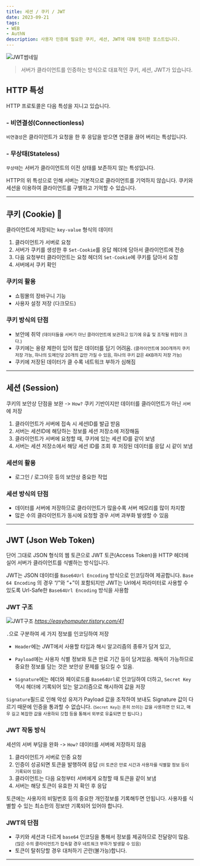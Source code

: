 ```yaml
---
title: 세션 / 쿠키 / JWT
date: 2023-09-21
tags:
- WEB
- AuthN
description: 사용자 인증에 필요한 쿠키, 세션, JWT에 대해 정리한 포스트입니다.
---
```


![JWT썸네일](/images/thumbnails/jwt.png)

> 서버가 클라이언트를 인증하는 방식으로 대표적인 쿠키, 세션, JWT가 있습니다.

## HTTP 특성

HTTP 프로토콜은 다음 특성을 지니고 있습니다.

### - 비연결성(Connectionless)
`비연결성`은 클라이언트가 요청을 한 후 응답을 받으면 연결을 끊어 버리는 특성입니다.

### - 무상태(Stateless)
`무상태`는 서버가 클라이언트의 이전 상태를 보존하지 않는 특성입니다.

HTTP의 위 특성으로 인해 서버는 기본적으로 클라이언트를 기억하지 않습니다.
쿠키와 세션을 이용하여 클라이언트를 구별하고 기억할 수 있습니다.


***

## 쿠키 (Cookie) 🍪
클라이언트에 저장되는 `key-value` 형식의 데이터
1. 클라이언트가 서버로 요청
2. 서버가 쿠키를 생성한 후 `Set-Cookie`를 응답 헤더에 담아서 클라이언트에 전송
3. 다음 요청부터 클라이언트는 요청 헤더의 `Set-Cookie`에 쿠키를 담아서 요청
4. 서버에서 쿠키 확인

### 쿠키의 활용
- 쇼핑몰의 장바구니 기능
- 사용자 설정 저장 (다크모드)

### 쿠키 방식의 단점
- 보안에 취약 <small>(데이터들을 서버가 아닌 클라이언트에 보관하고 있기에 유출 및 조작될 위험이 크다.)</small>
- 쿠키에는 용량 제한이 있어 많은 데이터를 담기 어려움. <small>(클라이언트에 300개까지 쿠키 저장 가능, 
하나의 도메인당 20개의 값만 가질 수 있음, 하나의 쿠키 값은 4KB까지 저장 가능)</small>
- 쿠키에 저장된 데이터가 클 수록 네트워크 부하가 심해짐

***

## 세션 (Session)

쿠키의 보안상 단점을 보완 -> `How?` 쿠키 기반이지만 데이터를 클라이언트가 아닌 `서버`에 저장

1. 클라이언트가 서버에 접속 시 세션ID를 발급 받음
2. 서버는 세션ID에 해당하는 정보를 세션 저장소에 저장해둠
3. 클라이언트가 서버에 요청할 때, 쿠키에 있는 세션 ID를 같이 보냄
4. 서버는 세션 저장소에서 해당 세션 ID를 조회 후 저장된 데이터를 응답 시 같이 보냄

### 세션의 활용
- 로그인 / 로그아웃 등의 보안상 중요한 작업

### 세션 방식의 단점
- 데이터를 서버에 저장하므로 클라이언트가 많을수록 서버 메모리를 많이 차지함
- 많은 수의 클라이언트가 동시에 요청할 경우 서버 과부화 발생할 수 있음

***

## JWT (Json Web Token)

단어 그대로 JSON 형식의 웹 토큰으로 JWT 토큰(Access Token)을 HTTP 헤더에 실어 서버가 클라이언트를 식별하는 방식입니다.

JWT는 JSON 데이터를 `Base64Url Encoding` 방식으로 인코딩하여 제공합니다.
`Base 64 Encoding` 의 경우 “/”와 “+”이 포함되지만 JWT는 Url에서 파라미터로 사용할 수 있도록 Url-Safe한 `Base64Url Encoding` 방식을 사용함

### JWT 구조
![JWT구조](/images/post-07/9.22.image1.png)
<cite>https://easyhomputer.tistory.com/41</cite>

`.`으로 구분하여 세 가지 정보를 인코딩하여 저장

- `Header`에는 JWT에서 사용할 타입과 해시 알고리즘의 종류가 담겨 있고,

- `Payload`에는 사용자 식별 정보와 토큰 만료 기간 등이 담겨있음. 해독이 가능하므로 중요한 정보를 담는 것은
보안상 문제를 일으킬 수 있음.

- `Signature`에는 헤더와 페이로드를 `Base64Url`로 인코딩하여 더하고, `Secret Key` 역시 헤더에 기록되어 있는
알고리즘으로 해시하여 값을 저장

`Signature`필드로 인해 악성 유저가 Payload 값을 조작하여 보내도 Signature 값이 다르기 때문에 인증을 통과할 수 없습니다.
<small>(`Secret Key`는 흔히 쓰이는 값을 사용하면 안 되고, 매우 길고 복잡한 값을 사용하되 깃헙 등을 통해서 외부로 유출되면 안 됩니다.)</small>

### JWT 작동 방식
세션의 서버 부담을 완화 -> `How?` 데이터를 서버에 저장하지 않음
1. 클라이언트가 서버로 인증 요청
2. 인증이 성공되면 토큰을 발행하여 응답 <small>(이 토큰은 만료 시간과 사용자를 식별할 정보 등이 기록되어 있음)</small>
3. 클라이언트는 다음 요청부터 서버에게 요청할 때 토큰을 같이 보냄
4. 서버는 해당 토큰이 유효한 지 확인 후 응답

토큰에는 사용자의 비밀번호 등의 중요한 개인정보를 기록해두면 안됩니다. 사용자를 식별할 수 있는
최소한의 정보만 기록되어 있어야 합니다.

### JWT의 단점
- 쿠키와 세션과 다르게 `base64` 인코딩을 통해서 정보를 제공하므로 전달량이 많음. <small>(많은 수의 클라이언트가 접속할 경우 네트워크 부하가 발생할 수 있음)</small>
- 토큰이 탈취당할 경우 대처하기 곤란(불가능)합니다.


***

